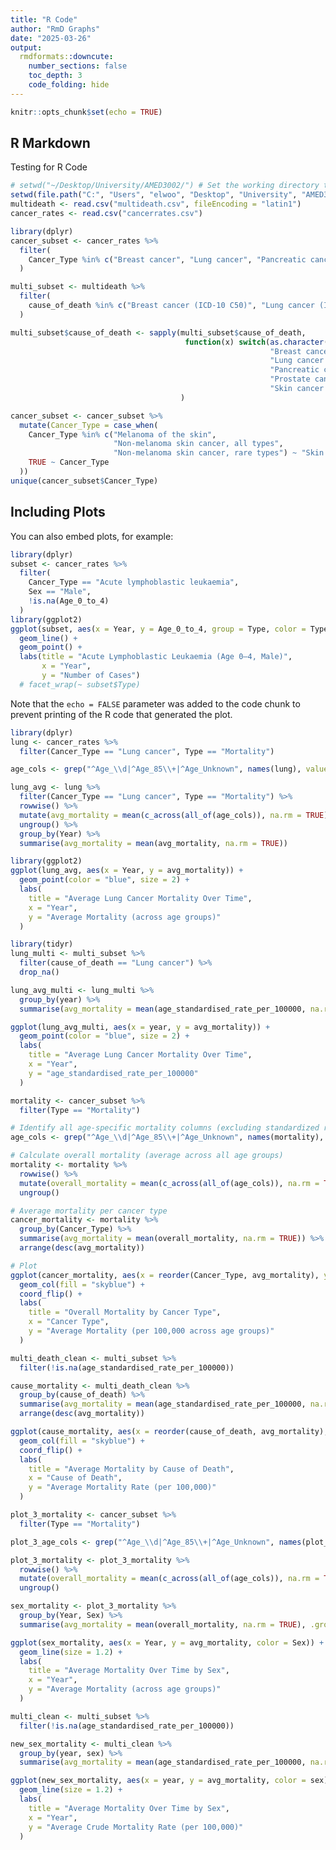 ```yaml
---
title: "R Code"
author: "RmD Graphs"
date: "2025-03-26"
output: 
  rmdformats::downcute:
    number_sections: false
    toc_depth: 3
    code_folding: hide
---
```


```r
knitr::opts_chunk$set(echo = TRUE)
```

## R Markdown

Testing for R Code

```r
# setwd("~/Desktop/University/AMED3002/") # Set the working directory to wherever you data is
setwd(file.path("C:", "Users", "elwoo", "Desktop", "University", "AMED3002"))
multideath <- read.csv("multideath.csv", fileEncoding = "latin1")
cancer_rates <- read.csv("cancerrates.csv")
```


```r
library(dplyr)
cancer_subset <- cancer_rates %>%
  filter(
    Cancer_Type %in% c("Breast cancer", "Lung cancer", "Pancreatic cancer", "Prostate cancer", "Non-melanoma skin cancer, all types", "Melanoma of the skin", "Non-melanoma skin cancer, rare types")
  )

multi_subset <- multideath %>%
  filter(
    cause_of_death %in% c("Breast cancer (ICD-10 C50)", "Lung cancer (ICD-10 C33, C34)", "Pancreatic cancer (ICD-10 C25)", "Prostate cancer (ICD-10 C61)", "Skin cancer (ICD-10 C43, C44)")
  )

multi_subset$cause_of_death <- sapply(multi_subset$cause_of_death, 
                                       function(x) switch(as.character(x),
                                                          "Breast cancer (ICD-10 C50)" = "Breast cancer",
                                                          "Lung cancer (ICD-10 C33, C34)" = "Lung cancer",
                                                          "Pancreatic cancer (ICD-10 C25)" = "Pancreatic cancer",
                                                          "Prostate cancer (ICD-10 C61)" = "Prostate cancer",
                                                          "Skin cancer (ICD-10 C43, C44)" = "Skin cancer")
                                      )

cancer_subset <- cancer_subset %>%
  mutate(Cancer_Type = case_when(
    Cancer_Type %in% c("Melanoma of the skin", 
                       "Non-melanoma skin cancer, all types", 
                       "Non-melanoma skin cancer, rare types") ~ "Skin cancer",
    TRUE ~ Cancer_Type
  ))
unique(cancer_subset$Cancer_Type)
```

## Including Plots

You can also embed plots, for example:

```r
library(dplyr)
subset <- cancer_rates %>%
  filter(
    Cancer_Type == "Acute lymphoblastic leukaemia",
    Sex == "Male",
    !is.na(Age_0_to_4)
  )
library(ggplot2)
ggplot(subset, aes(x = Year, y = Age_0_to_4, group = Type, color = Type)) +
  geom_line() +
  geom_point() +
  labs(title = "Acute Lymphoblastic Leukaemia (Age 0–4, Male)",
       x = "Year",
       y = "Number of Cases") 
  # facet_wrap(~ subset$Type)
```

Note that the `echo = FALSE` parameter was added to the code chunk to prevent printing of the R code that generated the plot.

```r
library(dplyr)
lung <- cancer_rates %>%
  filter(Cancer_Type == "Lung cancer", Type == "Mortality")

age_cols <- grep("^Age_\\d|^Age_85\\+|^Age_Unknown", names(lung), value = TRUE)

lung_avg <- lung %>%
  filter(Cancer_Type == "Lung cancer", Type == "Mortality") %>%
  rowwise() %>%
  mutate(avg_mortality = mean(c_across(all_of(age_cols)), na.rm = TRUE)) %>%
  ungroup() %>%
  group_by(Year) %>%
  summarise(avg_mortality = mean(avg_mortality, na.rm = TRUE))

library(ggplot2)
ggplot(lung_avg, aes(x = Year, y = avg_mortality)) +
  geom_point(color = "blue", size = 2) +
  labs(
    title = "Average Lung Cancer Mortality Over Time",
    x = "Year",
    y = "Average Mortality (across age groups)"
  )
```

```r
library(tidyr)
lung_multi <- multi_subset %>%
  filter(cause_of_death == "Lung cancer") %>%
  drop_na()

lung_avg_multi <- lung_multi %>%
  group_by(year) %>%
  summarise(avg_mortality = mean(age_standardised_rate_per_100000, na.rm = TRUE))

ggplot(lung_avg_multi, aes(x = year, y = avg_mortality)) +
  geom_point(color = "blue", size = 2) +
  labs(
    title = "Average Lung Cancer Mortality Over Time",
    x = "Year",
    y = "age_standardised_rate_per_100000"
  )
```

```r

mortality <- cancer_subset %>%
  filter(Type == "Mortality")

# Identify all age-specific mortality columns (excluding standardized rates)
age_cols <- grep("^Age_\\d|^Age_85\\+|^Age_Unknown", names(mortality), value = TRUE)

# Calculate overall mortality (average across all age groups)
mortality <- mortality %>%
  rowwise() %>%
  mutate(overall_mortality = mean(c_across(all_of(age_cols)), na.rm = TRUE)) %>%
  ungroup()

# Average mortality per cancer type
cancer_mortality <- mortality %>%
  group_by(Cancer_Type) %>%
  summarise(avg_mortality = mean(overall_mortality, na.rm = TRUE)) %>%
  arrange(desc(avg_mortality))

# Plot
ggplot(cancer_mortality, aes(x = reorder(Cancer_Type, avg_mortality), y = avg_mortality)) +
  geom_col(fill = "skyblue") +
  coord_flip() +
  labs(
    title = "Overall Mortality by Cancer Type",
    x = "Cancer Type",
    y = "Average Mortality (per 100,000 across age groups)"
  )

```

```r

multi_death_clean <- multi_subset %>%
  filter(!is.na(age_standardised_rate_per_100000))

cause_mortality <- multi_death_clean %>%
  group_by(cause_of_death) %>%
  summarise(avg_mortality = mean(age_standardised_rate_per_100000, na.rm = TRUE)) %>%
  arrange(desc(avg_mortality))

ggplot(cause_mortality, aes(x = reorder(cause_of_death, avg_mortality), y = avg_mortality)) +
  geom_col(fill = "skyblue") +
  coord_flip() +
  labs(
    title = "Average Mortality by Cause of Death",
    x = "Cause of Death",
    y = "Average Mortality Rate (per 100,000)"
  )

```


```r
plot_3_mortality <- cancer_subset %>%
  filter(Type == "Mortality")

plot_3_age_cols <- grep("^Age_\\d|^Age_85\\+|^Age_Unknown", names(plot_3_mortality), value = TRUE)

plot_3_mortality <- plot_3_mortality %>%
  rowwise() %>%
  mutate(overall_mortality = mean(c_across(all_of(age_cols)), na.rm = TRUE)) %>%
  ungroup()

sex_mortality <- plot_3_mortality %>%
  group_by(Year, Sex) %>%
  summarise(avg_mortality = mean(overall_mortality, na.rm = TRUE), .groups = "drop")

ggplot(sex_mortality, aes(x = Year, y = avg_mortality, color = Sex)) +
  geom_line(size = 1.2) +
  labs(
    title = "Average Mortality Over Time by Sex",
    x = "Year",
    y = "Average Mortality (across age groups)"
  )
```

```r

multi_clean <- multi_subset %>%
  filter(!is.na(age_standardised_rate_per_100000))

new_sex_mortality <- multi_clean %>%
  group_by(year, sex) %>%
  summarise(avg_mortality = mean(age_standardised_rate_per_100000, na.rm = TRUE), .groups = "drop")

ggplot(new_sex_mortality, aes(x = year, y = avg_mortality, color = sex)) +
  geom_line(size = 1.2) +
  labs(
    title = "Average Mortality Over Time by Sex",
    x = "Year",
    y = "Average Crude Mortality Rate (per 100,000)"
  )
```


